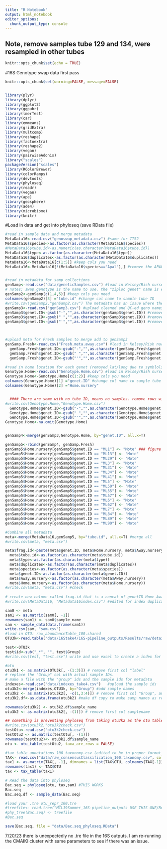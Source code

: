 ```yaml
---
title: "R Notebook"
output: html_notebook
editor_options: 
  chunk_output_type: console
---
```

## Note, remove samples tube 129 and 134, were resampled in other tubes

```r
knitr::opts_chunk$set(echo = TRUE)
```
#16S Genotype swap data first pass

```r
knitr::opts_chunk$set(warning=FALSE, message=FALSE)


library(plyr) 
library(dplyr)
library(ggplot2)
library(ggpubr)
library(lmerTest)
library(car)
library(emmeans)
library(gridExtra)
library(multcomp)
library(reshape)
library(factoextra)
library(reshape2)
library(vegan) 
library(pairwiseAdonis)
library("scales")
packageVersion("scales")
library(RColorBrewer)
library(colorRamps)
library(devtools)
library(phyloseq)
library(readr)
library(vegan)
library(ape)
library(geosphere)
library(ade4)
library(microbiome)  
library(knitr)

```

#Load in data and get into phyloseq (save RData file)
```r
#read in sample data and merge metadata
MetaData16<-read.csv("genoswap_metadata.csv") #same for ITS2
MetaData16$species<-as.factor(as.character(MetaData16$species))
#MetaData16$tube.id<-as.numeric(as.character(MetaData16$tube.id))
MetaData16$type<-as.factor(as.character(MetaData16$type))
MetaData16$duplicates<-as.factor(as.character(MetaData16$duplicates))
MetaData16<-MetaData16[c(1:5)] #keep cols you need
MetaData16<-MetaData16[!(MetaData16$species=="Apal"),] #remove the APAL 


#read in metadata for samp collections
genSamp<-read.csv("data/geneticSamples.csv") #load in Kelsey/Rish nursery data
# notes: swap.genotype is the name to use. the "ziploc genet" name is either bag UM collected in or the changed name a specific nursery calls the genotype. Swap.geno is the name to use here. Rich confirmed all cols to the right of 'notes' unneeded
genSamp2<-genSamp[c(1,4,5)] #keep cols you need
colnames(genSamp2)[3] ="tube.id" #change col name to sample tube ID
#write.csv(genSamp2,"genSamp2.csv") The metadata has an issue where the genet name is entered slighty different by nursery so, here, we are going with the genoHome genet names. Download the csv and spot check and edit the genet names in THIS file. Also remove tube.ID with NAs
genSamp3<-read.csv("genSamp3.csv") #upload cleaned and QC-ed geno names
genSamp3$genet.ID<-gsub("-","",as.character(genSamp3$genet.ID)) #remove all "-", " ", "'"
genSamp3$genet.ID<-gsub(" ","",as.character(genSamp3$genet.ID)) #remove all "-", " ", "'"
genSamp3$genet.ID<-gsub("'","",as.character(genSamp3$genet.ID)) #remove all "-", " ", "'"



#upload meta for Fresh samples to merge add to genSamp3
genSamp.Fresh<-read.csv("Fresh.meta.away.csv") #load in Kelsey/Rish nursery data
  genSamp.Fresh$genet.ID<-gsub("-","",as.character(genSamp.Fresh$genet.ID)) #remove all "-", " ", "'"
  genSamp.Fresh$genet.ID<-gsub(" ","",as.character(genSamp.Fresh$genet.ID)) #remove all "-", " ", "'"
  genSamp.Fresh$genet.ID<-gsub("'","",as.character(genSamp.Fresh$genet.ID)) #remove all "-", " ", "'"

#read in home location for each genet (removed lat/long due to symblols)
Genotype.Home<-read.csv("Genotype.Home.csv") #load in Kelsey/Rish nursery data
Genotype.Home<-Genotype.Home[c(1:2)] #keep cols you need
colnames(Genotype.Home)[1] ="genet.ID" #change col name to sample tube ID
colnames(Genotype.Home)[2] ="Home.nursery"


  #### There are some with no tube ID, means no samples. remove rows with no tube id. HAVE NOT DONE
#write.csv(Genotype.Home,"Genotype.Home.csv")
  Genotype.Home$genet.ID<-gsub("-","",as.character(Genotype.Home$genet.ID)) #remove all "-", " ", "'"
  Genotype.Home$genet.ID<-gsub(" ","",as.character(Genotype.Home$genet.ID)) #remove all "-", " ", "'"
  Genotype.Home$genet.ID<-gsub("'","",as.character(Genotype.Home$genet.ID)) #remove all "-", " ", "'"
Genotype.Home<-na.omit(Genotype.Home)


genSamp4<-merge(genSamp3,Genotype.Home, by="genet.ID", all.x=T)

genSamp5<-rbind(genSamp4, genSamp.Fresh)
genSamp5$Home.nursery[genSamp5$genet.ID == "ML1"] <- "Mote" ### figure out how to code this better
genSamp5$Home.nursery[genSamp5$genet.ID == "ML13"] <- "Mote"
genSamp5$Home.nursery[genSamp5$genet.ID == "ML29"] <- "Mote"
genSamp5$Home.nursery[genSamp5$genet.ID == "ML3"] <- "Mote"
genSamp5$Home.nursery[genSamp5$genet.ID == "ML31"] <- "Mote"
genSamp5$Home.nursery[genSamp5$genet.ID == "ML34"] <- "Mote"
genSamp5$Home.nursery[genSamp5$genet.ID == "ML41"] <- "Mote"
genSamp5$Home.nursery[genSamp5$genet.ID == "ML5"] <- "Mote"
genSamp5$Home.nursery[genSamp5$genet.ID == "ML50"] <- "Mote"
genSamp5$Home.nursery[genSamp5$genet.ID == "ML55"] <- "Mote"
genSamp5$Home.nursery[genSamp5$genet.ID == "ML57"] <- "Mote"
genSamp5$Home.nursery[genSamp5$genet.ID == "ML6"] <- "Mote"
genSamp5$Home.nursery[genSamp5$genet.ID == "ML62"] <- "Mote"
genSamp5$Home.nursery[genSamp5$genet.ID == "ML7"] <- "Mote"
genSamp5$Home.nursery[genSamp5$genet.ID == "ML84"] <- "Mote"
genSamp5$Home.nursery[genSamp5$genet.ID == "ML89"] <- "Mote"
genSamp5$Home.nursery[genSamp5$genet.ID == "ML90"] <- "Mote"

#Combine all metadata
meta<-merge(MetaData16,genSamp5, by="tube.id", all.x=T) #merge all
#write.csv(meta, "meta.csv")

meta$frag.id<-paste(meta$genet.ID, meta$Home.nursery, meta$Away.nursery.x)
  meta$tube.id<-as.factor(as.character(meta$tube.id))
  meta$type<-as.factor(as.character(meta$type))
  meta$duplicates<-as.factor(as.character(meta$duplicates))
  meta$species<-as.factor(as.character(meta$species))
  meta$genet.ID<-as.factor(as.character(meta$genet.ID))
  meta$Away.nursery<-as.factor(as.character(meta$Away.nursery))
  meta$Home.nursery<-as.factor(as.character(meta$Home.nursery))
#write.csv(meta, "meta.csv") #check 
  
# create new column called frag.id that is a concat of genetID-Home-Away
#write.csv(MetaData16, "Metadata16index.csv") #edited for index duplicates and loaded above

sam0 <- meta
sam1 <- as.matrix(sam0[, -1])
rownames(sam1) <- sam0$sample_name
sam <- sample_data(data.frame(sam1))
write.csv(sam, "sam.csv")
#load in OTU: raw_abundanceTable_100.shared
OTU3k<-read.table("data/16Stake4/16S-pipeline_outputs/Results/raw/details/raw_abundanceTable_100.shared.txt", sep='', header=T)

test<-OTU3k
test$id<-sub("_*", "", test$Group)
#write.csv(test, "test.csv") write and use excel to create a index for group. figure out how to do this for real. 

#otu
otu3k1 <- as.matrix(OTU3k[, -(1:3)]) # remove first col "label"
# replace the "Group" col with actual sample IDs.
# make a file with the "group" ids and the sample ids for metadata
indexes<-read.csv("data/indexes_take4.csv")   #upload the sample ids
otu3k2<-merge(indexes,OTU3k, by="Group") #add sample names
otu3k2 <- as.matrix(otu3k2[, -c(1,3:4)]) # remove first col "Group", and label and num OTU
otu3k2.df<-as.data.frame(otu3k2) #make df copy to make samp names as row names in matrix

rownames(otu3k2) <- otu3k2.df$sample_name
otu3k2 <- as.matrix(otu3k2[, -(1)]) # remove first col samplename

## something is preventing phyloseq from taking otu3k2 as the otu table. but if you save and then reupload it works. 
#write.csv(otu3k2,"otu3k2check.csv")
testOtu<-read.csv("otu3k2check.csv")
testOtu2 <- as.matrix(testOtu[, -(1)]) 
rownames(testOtu2)<- otu3k2.df$sample_name
otu <- otu_table(testOtu2, taxa_are_rows = FALSE)

#tax table annotations_100_taxonomy.csv (edited to be in proper format with proper col names in excel (remove ";"))
TAX<- read.csv("data/raw_consensusClassification_100.taxonomy.csv", colClasses = "character") 
tax1 <- as.matrix(TAX[, -1], dimnames = list(TAX$OTU, colnames(TAX[-1])))
rownames(tax1) <- TAX$OTU
tax <- tax_table(tax1)

# Read the data into phyloseq
Bac.seq = phyloseq(otu, tax,sam) #THIS WORKS
Bac.seq
Bac.seq.df <- sample_data(Bac.seq)

#load your .tre otu_repr_100.tre
#treefile<- read.tree("MCL19Summer_16S-pipeline_outputs USE THIS ONE/Results/postprocessing/unifrac/otu_repr_100.tre")
#phy_tree(Bac.seq) <- treefile
#Bac.seq

save(Bac.seq, file = "data/Bac.seq_phyloseq.RData")
```
7/20/23 there is unexpectedly no .tre file in the 16S outputs. I am re-running the CMAIKI cluster with same parameters to see if there was an issue. 